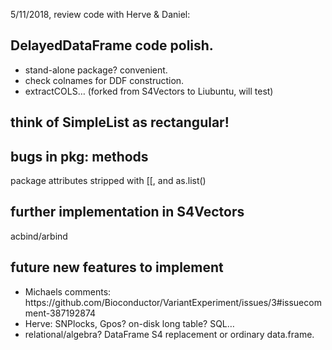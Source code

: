 5/11/2018, review code with Herve & Daniel:

## DelayedDataFrame code polish. 
- stand-alone package? convenient. 
- check colnames for DDF construction. 
- extractCOLS...  (forked from S4Vectors to Liubuntu, will test)

## think of SimpleList as rectangular!

## bugs in pkg: methods
package attributes stripped with [[, and as.list()

## further implementation in S4Vectors
acbind/arbind

## future new features to implement 
- Michaels comments: https://github.com/Bioconductor/VariantExperiment/issues/3#issuecomment-387192874
- Herve: SNPlocks, Gpos? on-disk long table? SQL...
- relational/algebra? DataFrame S4 replacement or ordinary data.frame.



